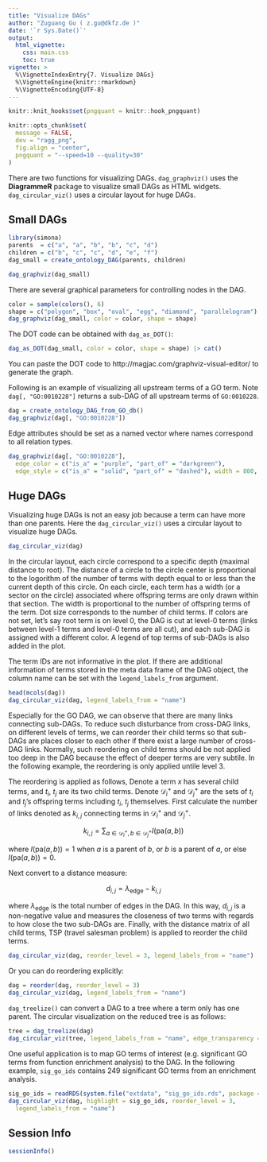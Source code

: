 ```yaml
---
title: "Visualize DAGs"
author: "Zuguang Gu ( z.gu@dkfz.de )"
date: '`r Sys.Date()`'
output: 
  html_vignette:
    css: main.css
    toc: true
vignette: >
  %\VignetteIndexEntry{7. Visualize DAGs}
  %\VignetteEngine{knitr::rmarkdown}
  %\VignetteEncoding{UTF-8}
---
```


```r
knitr::knit_hooks$set(pngquant = knitr::hook_pngquant)

knitr::opts_chunk$set(
  message = FALSE,
  dev = "ragg_png",
  fig.align = "center",
  pngquant = "--speed=10 --quality=30"
)
```

There are two functions for visualizing DAGs. `dag_graphviz()` uses the **DiagrammeR** package to visualize
small DAGs as HTML widgets. `dag_circular_viz()` uses a circular layout for huge DAGs.

## Small DAGs

```r
library(simona)
parents  = c("a", "a", "b", "b", "c", "d")
children = c("b", "c", "c", "d", "e", "f")
dag_small = create_ontology_DAG(parents, children)
```

```r
dag_graphviz(dag_small)
```

There are several graphical parameters for controlling nodes in the DAG.

```r
color = sample(colors(), 6)
shape = c("polygon", "box", "oval", "egg", "diamond", "parallelogram")
dag_graphviz(dag_small, color = color, shape = shape)
```

The DOT code can be obtained with `dag_as_DOT()`:

```r
dag_as_DOT(dag_small, color = color, shape = shape) |> cat()
```

You can paste the DOT code to http://magjac.com/graphviz-visual-editor/ to generate the graph.

Following is an example of visualizing all upstream terms of a GO term. Note `dag[, "GO:0010228"]`
returns a sub-DAG of all upstream terms of `GO:0010228`.

```r
dag = create_ontology_DAG_from_GO_db()
dag_graphviz(dag[, "GO:0010228"])
```

Edge attributes should be set as a named vector where names correspond to all relation types.

```r
dag_graphviz(dag[, "GO:0010228"], 
  edge_color = c("is_a" = "purple", "part_of" = "darkgreen"),
  edge_style = c("is_a" = "solid", "part_of" = "dashed"), width = 800, height = 800)
```

## Huge DAGs

Visualizing huge DAGs is not an easy job because a term can have more than one parents. Here
the `dag_circular_viz()` uses a circular layout to visualize huge DAGs.

```r
dag_circular_viz(dag)
```

In the circular layout, each circle correspond to a specific depth (maximal
distance to root). The distance of a circle to the circle center is
proportional to the logorithm of the number of terms with depth equal to or
less than the current depth of this circle. On each circle, each term has a
width (or a sector on the circle) associated where offspring terms are only
drawn within that section. The width is proportional to the number of
offspring terms of the term. Dot size corresponds to the number of child
terms. If colors are not set, let's say root term is on level 0, the DAG is
cut at level-0 terms (links between level-1 terms and level-0 terms are all
cut), and each sub-DAG is assigned with a different color. A legend of top
terms of sub-DAGs is also added in the plot.

The term IDs are not informative in the plot. If there are additional information of terms stored
in the meta data frame of the DAG object, the column name can be set with the `legend_labels_from` argument.


```r
head(mcols(dag))
dag_circular_viz(dag, legend_labels_from = "name")
```

Especially for the GO DAG, we can observe that there are many links connecting
sub-DAGs. To reduce such disturbance from cross-DAG links, on different levels
of terms, we can reorder their child terms so that sub-DAGs are places closer to
each other if there exist a large number of cross-DAG links. Normally, such reordering
on child terms should be not applied too deep in the DAG because the effect of deeper
terms are very subtile. In the following example, the reordering is only applied untile level 3.

The reordering is applied as follows, Denote a term $x$ has several child
terms, and $t_i$, $t_j$ are its two child terms. Denote $\mathcal{D}^+_i$ and
$\mathcal{D}^+_j$ are the sets of $t_i$ and $t_j$'s offspring terms including
$t_i$, $t_j$ themselves. First calculate the number of links denoted as
$k_{i,j}$ connecting terms in $\mathcal{D}^+_i$ and $\mathcal{D}^+_j$.

$$ k_{i,j} = \sum_{a \in \mathcal{D}^+_i, b \in \mathcal{D}^+_j}{I(\mathrm{pa}(a, b))} $$

where $I(\mathrm{pa}(a, b)) = 1$ when $a$ is a parent of $b$, or $b$ is a parent of $a$,
or else $I(\mathrm{pa}(a, b)) = 0$.

Next convert to a distance measure:

$$ d_{i,j} = \lambda_\mathrm{edge} - k_{i,j} $$

where $\lambda_\mathrm{edge}$ is the total number of edges in the DAG. In this way,
$d_{i,j}$ is a non-negative value and measures the closeness of two terms with
regards to how close the two sub-DAGs are. Finally, with the distance matrix of all 
child terms, TSP (travel salesman problem) is applied to reorder the child terms.

```r
dag_circular_viz(dag, reorder_level = 3, legend_labels_from = "name")
```

Or you can do reordering explicitly:

```r
dag = reorder(dag, reorder_level = 3)
dag_circular_viz(dag, legend_labels_from = "name")
```

`dag_treelize()` can convert a DAG to a tree where a term only has one parent.
The circular visualization on the reduced tree is as follows:

```r
tree = dag_treelize(dag)
dag_circular_viz(tree, legend_labels_from = "name", edge_transparency = 0.95)
```

One useful application is to map GO terms of interest (e.g. significant GO terms
from function enrichment analysis) to the DAG. In the following example, `sig_go_ids`
contains 249 significant GO terms from an enrichment analysis.

```r
sig_go_ids = readRDS(system.file("extdata", "sig_go_ids.rds", package = "simona"))
dag_circular_viz(dag, highlight = sig_go_ids, reorder_level = 3, 
  legend_labels_from = "name")
```

## Session Info

```r
sessionInfo()
```



<script src="jquery.min.js"></script>
<script src="jquery.sticky.js"></script>
<script>
$(document).ready(function(){
    $("#TOC").sticky({
        topSpacing: 0,
        zIndex:1000    
    })
    $("#TOC").on("sticky-start", function() {

        $("<p style='font-size:1.2em; padding-left:4px;'><a id='TOC-click'>Table of Content</a></p>").insertBefore($("#TOC ul:first-child"));
        $("#TOC-click").hover(function() {
            $(this).css("color", "#0033dd").css("cursor", "pointer");
            $("#TOC").children().first().next().show();
            $("#TOC").hover(function() {
                $(this).children().first().next().show();
            }, function() {
                $(this).children().first().next().hide();
                $("body").off("hover", "#TOC");
            })
        }, function() {
            $(this).css("color", "#0033dd");
        })
        $("#TOC").children().first().next().hide();

    })
    $("#TOC").on("sticky-end", function() {
        $("#TOC").children().first().remove();
        $("#TOC").children().first().show();
    })
});
</script>

